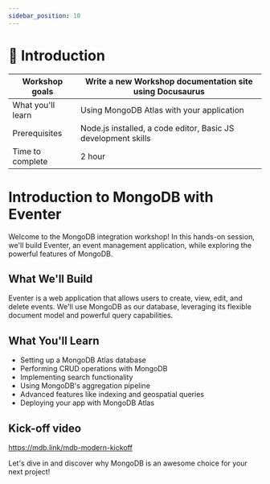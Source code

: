```yaml
---
sidebar_position: 10
---
```

# 📘 Introduction


|Workshop goals|Write a new Workshop documentation site using Docusaurus|
|-|-|
|What you'll learn|Using MongoDB Atlas with your application|
|Prerequisites|Node.js installed, a code editor, Basic JS development skills|
|Time to complete|2 hour|


# Introduction to MongoDB with Eventer

Welcome to the MongoDB integration workshop! In this hands-on session, we'll build Eventer, an event management application, while exploring the powerful features of MongoDB.

## What We'll Build

Eventer is a web application that allows users to create, view, edit, and delete events. We'll use MongoDB as our database, leveraging its flexible document model and powerful query capabilities.

## What You'll Learn

- Setting up a MongoDB Atlas database
- Performing CRUD operations with MongoDB
- Implementing search functionality
- Using MongoDB's aggregation pipeline
- Advanced features like indexing and geospatial queries
- Deploying your app with MongoDB Atlas

## Kick-off video

https://mdb.link/mdb-modern-kickoff

Let's dive in and discover why MongoDB is an awesome choice for your next project!
